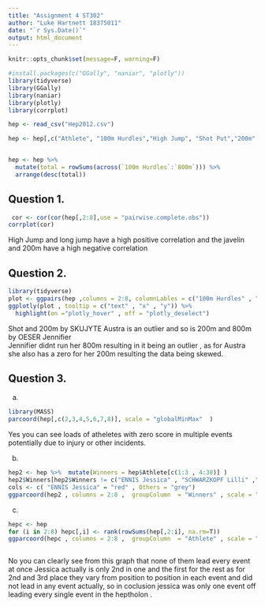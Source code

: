 ---
title: "Assignment 4 ST302"
author: "Luke Hartnett 18375011"
date: "`r Sys.Date()`"
output: html_document
---

```{r setup, include=FALSE}
knitr::opts_chunk$set(message=F, warning=F)


```


```{r}
#install.packages(c("GGally", "naniar", "plotly")) 
library(tidyverse)
library(GGally)
library(naniar)
library(plotly)
library(corrplot)

```




```{r}
hep <- read_csv("Hep2012.csv")

hep <- hep[,c("Athlete", "100m Hurdles","High Jump", "Shot Put","200m" , "Long Jump","Javelin", "800m"   )]


hep <- hep %>%
  mutate(total = rowSums(across(`100m Hurdles`:`800m`))) %>%
  arrange(desc(total))

```



## Question 1. 




```{r, fig.width=6, fig,height=6}
 cor <- cor(cor(hep[,2:8],use = "pairwise.complete.obs"))
corrplot(cor)

```
High Jump and long jump have a high positive correlation and the javelin and 200m have a high negative correlation

## Question 2. 


```{r, fig.width=7, fig.height=7}
library(tidyverse)
plot <- ggpairs(hep ,columns = 2:8, columnLables = c("100m Hurdles" , "High Jump" , "Shot Put" , "200m" , "Long Jump" , "Javelin" , "800m") , aes(text = Athlete) )
ggplotly(plot , tooltip = c("text" , "x" , "y")) %>% 
  highlight(on ="plotly_hover" , off = "plotly_deselect")

```
Shot and 200m by SKUJYTE Austra is an outlier and so is 200m and 800m by OESER Jennifier    
Jennifier didnt run her 800m resulting in it being an outlier , as for Austra she also has a zero for her 200m resulting the data being skewed.

## Question 3.

a. 

```{r, fig.width=8, fig.height=4}
library(MASS)
parcoord(hep[,c(2,3,4,5,6,7,8)], scale = "globalMinMax"  )
```
Yes you can see loads of  atheletes with zero score in multiple events potentially  due to injury or other incidents.

b. 

```{r, fig.width=8, fig.height=4, eval=T}

hep2 <- hep %>%  mutate(Winners = hep$Athlete[c(1:3 , 4:38)] )
hep2$Winners[hep2$Winners != c("ENNIS Jessica" , "SCHWARZKOPF Lilli" ,"CHERNOVA Tatyana")] <- "Other"
cols <- c( "ENNIS Jessica" = "red" , Others = "grey")
ggparcoord(hep2 , columns = 2:8 ,  groupColumn  = "Winners" , scale = "globalminmax") + scale_color_manual(values =c("ENNIS Jessica" = "red" , "SCHWARZKOPF Lilli"="blue", "CHERNOVA Tatyana"="orange" , "Other" = "grey"))
```

c. 


```{r, fig.width=8, fig.height=4}
hepc <- hep
for (i in 2:8) hepc[,i] <- rank(rowSums(hep[,2:i], na.rm=T))
ggparcoord(hepc , columns = 2:8 ,  groupColumn  = "Athlete" , scale = "globalminmax") + scale_color_manual(values =c("ENNIS Jessica" = "red" , "SCHWARZKOPF Lilli"="blue", "CHERNOVA Tatyana"="orange" , "Other" = "grey"))



```
No you can clearly see from this graph that none of them lead every event at once Jessica actually is only 2nd in one and the first for the rest as for 2nd and 3rd place they vary from position to position in each event and did not lead in any event actually, so in coclusion jessica was only one event off leading every single event in the heptholon . 






